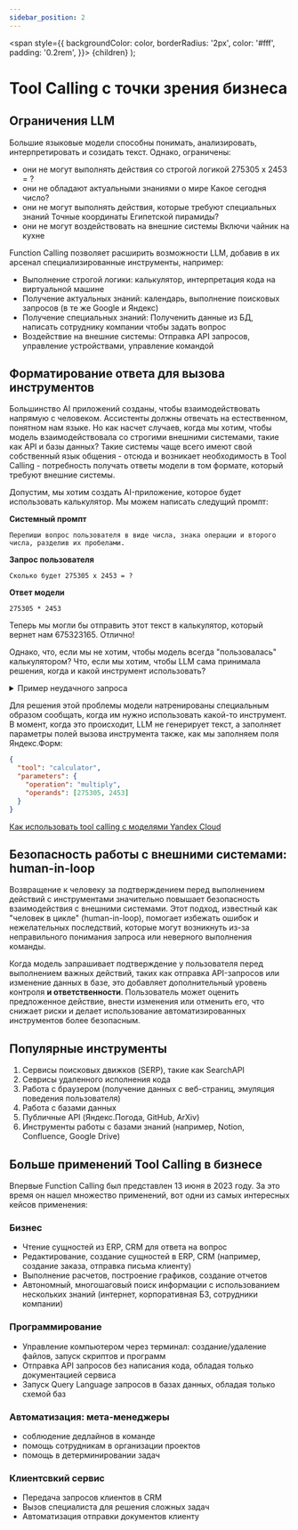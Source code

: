 ```yaml
---
sidebar_position: 2
---
```


  <span
    style={{
      backgroundColor: color,
      borderRadius: '2px',
      color: '#fff',
      padding: '0.2rem',
    }}>
    {children}
  </span>
);

# Tool Calling с точки зрения бизнеса

## Ограничения LLM

Большие языковые модели способны понимать, анализировать, интерпретировать и созидать текст. Однако, ограничены:
* они не могут выполнять действия со строгой логикой <Highlight color="#800000">275305 x 2453 = ?</Highlight>
* они не обладают актуальными знаниями о мире <Highlight color="#800000">Какое сегодня число?</Highlight>
* они не могут выполнять действия, которые требуют специальных знаний <Highlight color="#800000">Точные координаты Египетской пирамиды?</Highlight>
* они не могут воздействовать на внешние системы <Highlight color="#800000">Включи чайник на кухне</Highlight>

Function Calling позволяет расширить возможности LLM, добавив в их арсенал специализированные инструменты, например:
* Выполнение строгой логики: калькулятор, интерпретация кода на виртуальной машине
* Получение актуальных знаний: календарь, выполнение поисковых запросов (в те же Google и Яндекс)
* Получение специальных знаний: Полученить данные из БД, написать сотруднику компании чтобы задать вопрос
* Воздействие на внешние системы: Отправка API запросов, управление устройствами, управление командой

## Форматирование ответа для вызова инструментов

Большинство AI приложений созданы, чтобы взаимодействовать напрямую с человеком. Ассистенты должны отвечать на естественном, понятном нам языке. Но как насчет случаев, когда мы хотим, чтобы модель взаимодействовала со строгими внешними системами, такие как API и базы данных? Такие системы чаще всего имеют свой собственный язык общения - отсюда и возникает необходимость в Tool Calling - потребность получать ответы модели в том формате, который требуют внешние системы.

Допустим, мы хотим создать AI-приложение, которое будет использовать калькулятор. Мы можем написать следущий промпт:

**Системный промпт**
```
Перепиши вопрос пользователя в виде числа, знака операции и второго числа, разделив их пробелами.
```
**Запрос пользователя**
```
Сколько будет 275305 x 2453 = ?
```
**Ответ модели**
```
275305 * 2453
```
Теперь мы могли бы отправить этот текст в калькулятор, который вернет нам 675323165. Отлично!

Однако, что, если мы не хотим, чтобы модель всегда "пользовалась" калькулятором? Что, если мы хотим, чтобы LLM сама принимала решения, когда и какой инструмент использовать?

<details>
  <summary>Пример неудачного запроса</summary>

  **Системный промпт**
    ```
    Перепиши вопрос пользователя в виде числа, знака операции и второго числа, разделив их пробелами.
    ```
    **Запрос пользователя**
    ```
    Кто сейчас император Японии?
    ```
    **Ответ модели**
    ```
    0 $?$ 1
    ```
</details>

Для решения этой проблемы модели натренированы специальным образом сообщать, когда им нужно использовать какой-то инструмент. 
В момент, когда это происходит, LLM не генерирует текст, а заполняет параметры полей вызова инструмента также, как мы заполняем поля Яндекс.Форм:
```json
{
  "tool": "calculator",
  "parameters": {
    "operation": "multiply",
    "operands": [275305, 2453]
  }
}
```

[Как использовать tool calling с моделями Yandex Cloud](https://cloud.yandex.ru/services/ai/tools)

## Безопасность работы с внешними системами: human-in-loop

Возвращение к человеку за подтверждением перед выполнением действий с инструментами значительно повышает безопасность взаимодействия с внешними системами. Этот подход, известный как "человек в цикле" (human-in-loop), помогает избежать ошибок и нежелательных последствий, которые могут возникнуть из-за неправильного понимания запроса или неверного выполнения команды.

Когда модель запрашивает подтверждение у пользователя перед выполнением важных действий, таких как отправка API-запросов или изменение данных в базе, это добавляет дополнительный уровень контроля **и ответственности**. Пользователь может оценить предложенное действие, внести изменения или отменить его, что снижает риски и делает использование автоматизированных инструментов более безопасным.

## Популярные инструменты

1. Сервисы поисковых движков (SERP), такие как SearchAPI
2. Севрисы удаленного исполнения кода
3. Работа с браузером (получение данных с веб-страниц, эмуляция поведения пользователя)
4. Работа с базами данных
5. Публичные API (Яндекс.Погода, GitHub, ArXiv)
6. Инструменты работы с базами знаний (например, Notion, Confluence, Google Drive)

## Больше применений Tool Calling в бизнесе

Впервые Function Calling был представлен 13 июня в 2023 году. За это время он нашел множество применений, вот одни из самых интересных кейсов применения:

### Бизнес
* Чтение сущностей из ERP, CRM для ответа на вопрос
* Редактирование, создание сущностей в ERP, CRM (например, создание заказа, отправка письма клиенту)
* Выполнение расчетов, построение графиков, создание отчетов
* Автономный, многошаговый поиск информации с использованием нескольких знаний (интернет, корпоративная БЗ, сотрудники компании)

### Программирование
* Управление компьютером через терминал: создание/удаление файлов, запуск скриптов и программ
* Отправка API запросов без написания кода, обладая только документацией сервиса
* Запуск Query Language запросов в базах данных, обладая только схемой баз

### Автоматизация: мета-менеджеры
* соблюдение дедлайнов в команде
* помощь сотрудникам в организации проектов
* помощь в детерминировании задач

### Клиентсвкий сервис
* Передача запросов клиентов в CRM
* Вызов специалиста для решения сложных задач
* Автоматизация отправки документов клиенту

